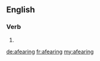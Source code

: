 ==English==

===Verb===
{{head|en|present participle}}

# {{present participle of|afear|lang=en}}

[[de:afearing]]
[[fr:afearing]]
[[my:afearing]]